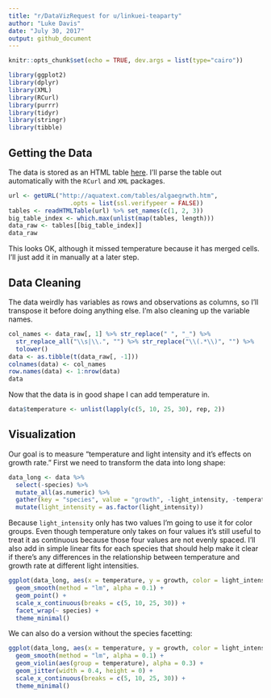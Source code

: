```yaml
---
title: "r/DataVizRequest for u/linkuei-teaparty"
author: "Luke Davis"
date: "July 30, 2017"
output: github_document
---
```


```r
knitr::opts_chunk$set(echo = TRUE, dev.args = list(type="cairo"))
```

```r
library(ggplot2)
library(dplyr)
library(XML)
library(RCurl)
library(purrr)
library(tidyr)
library(stringr)
library(tibble)
```

## Getting the Data

The data is stored as an HTML table [here](http://aquatext.com/tables/algaegrwth.htm). I'll parse the table out automatically with the `RCurl` and `XML` packages.

```r
url <- getURL("http://aquatext.com/tables/algaegrwth.htm",
                 .opts = list(ssl.verifypeer = FALSE))
tables <- readHTMLTable(url) %>% set_names(c(1, 2, 3))
big_table_index <- which.max(unlist(map(tables, length)))
data_raw <- tables[[big_table_index]]
data_raw
```
This looks OK, although it missed temperature because it has merged cells. I'll just add it in manually at a later step.

## Data Cleaning
The data weirdly has variables as rows and observations as columns, so I'll transpose it before doing anything else. I'm also cleaning up the variable names.
```r
col_names <- data_raw[, 1] %>% str_replace(" ", "_") %>% 
  str_replace_all("\\s|\\.", "") %>% str_replace("\\(.*\\)", "") %>% 
  tolower()
data <- as.tibble(t(data_raw[, -1]))
colnames(data) <- col_names
row.names(data) <- 1:nrow(data)
data
```
Now that the data is in good shape I can add temperature in.
```r
data$temperature <- unlist(lapply(c(5, 10, 25, 30), rep, 2))
```


## Visualization
Our goal is to measure "temperature and light intensity and it's effects on growth rate." First we need to transform the data into long shape:
```r
data_long <- data %>% 
  select(-species) %>% 
  mutate_all(as.numeric) %>% 
  gather(key = "species", value = "growth", -light_intensity, -temperature) %>% 
  mutate(light_intensity = as.factor(light_intensity))
```

Because `light_intensity` only has two values I'm going to use it for color groups. Even though temperature only takes on four values it's still useful to treat it as continuous because those four values are not evenly spaced. I'll also add in simple linear fits for each species that should help make it clear if there's any differences in the relationship between temperature and growth rate at different light intensities.
```r
ggplot(data_long, aes(x = temperature, y = growth, color = light_intensity)) +
  geom_smooth(method = "lm", alpha = 0.1) +
  geom_point() +
  scale_x_continuous(breaks = c(5, 10, 25, 30)) +
  facet_wrap(~ species) +
  theme_minimal()
```

We can also do a version without the species facetting:
```r
ggplot(data_long, aes(x = temperature, y = growth, color = light_intensity)) +
  geom_smooth(method = "lm", alpha = 0.1) +
  geom_violin(aes(group = temperature), alpha = 0.3) +
  geom_jitter(width = 0.4, height = 0) +
  scale_x_continuous(breaks = c(5, 10, 25, 30)) +
  theme_minimal()
```


